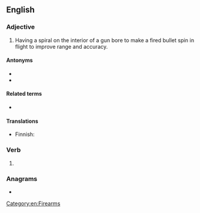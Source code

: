 ==English==

===Adjective===
{{en-adj|-}}

# {{lb|en|firearms}} Having a spiral on the interior of a gun bore to make a fired bullet spin in flight to improve range and accuracy.

====Antonyms====
* {{l|en|smoothbore}}
* {{l|en|unrifled}}

====Related terms====
* {{l|en|rifle}}

====Translations====
{{trans-top|having a spiral groove on the inside of a gun barrel}}
* Finnish: {{t|fi|rihlattu}}
{{trans-mid}}
{{trans-bottom}}

===Verb===
{{head|en|verb form}}

# {{en-past of|rifle}}

===Anagrams===
* {{anagrams|en|Fidler|Friedl}}

[[Category:en:Firearms]]